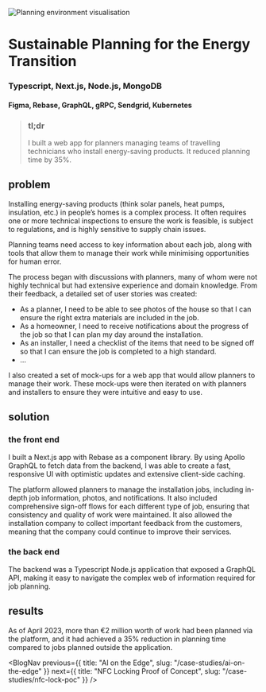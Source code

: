 
<Image
  src={planningEnvironmentCover}
  alt="Planning environment visualisation"
  className="object-cover aspect-video"
  priority
/>

# Sustainable Planning for the Energy Transition
### Typescript, Next.js, Node.js, MongoDB
#### Figma, Rebase, GraphQL, gRPC, Sendgrid, Kubernetes

<CompanyTile logo={logo} name="De Energiebespaarders" />

>### tl;dr
>I built a web app for planners managing teams of travelling technicians who install energy-saving products. It reduced planning time by 35%.

## problem
Installing energy-saving products (think solar panels, heat pumps, insulation, etc.) in people’s homes is a complex process. It often requires one or more technical inspections to ensure the work is feasible, is subject to regulations, and is highly sensitive to supply chain issues.

Planning teams need access to key information about each job, along with tools that allow them to manage their work while minimising opportunities for human error.

The process began with discussions with planners, many of whom were not highly technical but had extensive experience and domain knowledge. From their feedback, a detailed set of user stories was created:

- As a planner, I need to be able to see photos of the house so that I can ensure the right extra materials are included in the job.
- As a homeowner, I need to receive notifications about the progress of the job so that I can plan my day around the installation.
- As an installer, I need a checklist of the items that need to be signed off so that I can ensure the job is completed to a high standard.
- ...

I also created a set of mock-ups for a web app that would allow planners to manage their work. These mock-ups were then iterated on with planners and installers to ensure they were intuitive and easy to use.

## solution
### the front end
I built a Next.js app with Rebase as a component library. By using Apollo GraphQL to fetch data from the backend, I was able to create a fast, responsive UI with optimistic updates and extensive client-side caching.

The platform allowed planners to manage the installation jobs, including in-depth job information, photos, and notifications. It also included comprehensive sign-off flows for each different type of job, ensuring that consistency and quality of work were maintained. It also allowed the installation company to collect important feedback from the customers, meaning that the company could continue to improve their services.


### the back end
The backend was a Typescript Node.js application that exposed a GraphQL API, making it easy to navigate the complex web of information required for job planning.

## results
As of April 2023, more than €2 million worth of work had been planned via the platform, and it had achieved a 35% reduction in planning time compared to jobs planned outside the application.

<ContactBanner />

<BlogNav 
  previous={{ title: "AI on the Edge", slug: "/case-studies/ai-on-the-edge" }} 
  next={{ title: "NFC Locking Proof of Concept", slug: "/case-studies/nfc-lock-poc" }}
/>